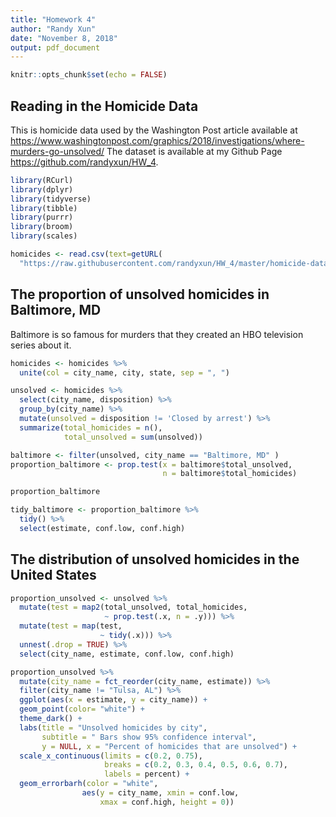```yaml
---
title: "Homework 4"
author: "Randy Xun"
date: "November 8, 2018"
output: pdf_document
---
```


```r
knitr::opts_chunk$set(echo = FALSE)
```

## Reading in the Homicide Data

This is homicide data used by the Washington Post article available at  
<https://www.washingtonpost.com/graphics/2018/investigations/where-murders-go-unsolved/> The dataset is available at my Github Page <https://github.com/randyxun/HW_4>.



```r
library(RCurl)
library(dplyr)
library(tidyverse)
library(tibble)
library(purrr)
library(broom)
library(scales)
```

```r
homicides <- read.csv(text=getURL(
  "https://raw.githubusercontent.com/randyxun/HW_4/master/homicide-data.csv"))
```

## The proportion of unsolved homicides in Baltimore, MD

Baltimore is so famous for murders that they created an HBO television series about it.

```r
homicides <- homicides %>% 
  unite(col = city_name, city, state, sep = ", ")

unsolved <- homicides %>% 
  select(city_name, disposition) %>% 
  group_by(city_name) %>% 
  mutate(unsolved = disposition != 'Closed by arrest') %>% 
  summarize(total_homicides = n(),
            total_unsolved = sum(unsolved))
```

```r
baltimore <- filter(unsolved, city_name == "Baltimore, MD" )
proportion_baltimore <- prop.test(x = baltimore$total_unsolved, 
                                  n = baltimore$total_homicides)

proportion_baltimore

tidy_baltimore <- proportion_baltimore %>% 
  tidy() %>% 
  select(estimate, conf.low, conf.high)
```

## The distribution of unsolved homicides in the United States

```r
proportion_unsolved <- unsolved %>% 
  mutate(test = map2(total_unsolved, total_homicides,
                     ~ prop.test(.x, n = .y))) %>% 
  mutate(test = map(test,
                    ~ tidy(.x))) %>% 
  unnest(.drop = TRUE) %>% 
  select(city_name, estimate, conf.low, conf.high)

proportion_unsolved %>% 
  mutate(city_name = fct_reorder(city_name, estimate)) %>% 
  filter(city_name != "Tulsa, AL") %>% 
  ggplot(aes(x = estimate, y = city_name)) +
  geom_point(color= "white") +
  theme_dark() +
  labs(title = "Unsolved homicides by city", 
       subtitle = " Bars show 95% confidence interval", 
       y = NULL, x = "Percent of homicides that are unsolved") +
  scale_x_continuous(limits = c(0.2, 0.75),
                     breaks = c(0.2, 0.3, 0.4, 0.5, 0.6, 0.7),
                     labels = percent) +
  geom_errorbarh(color = "white", 
                aes(y = city_name, xmin = conf.low,
                    xmax = conf.high, height = 0)) 

```
